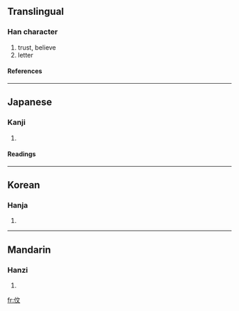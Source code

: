 {{see|信}}

==Translingual==
===Han character===
{{Han char|rn=9|rad=人|as=04|sn=6|four=|canj=人卜大 (OYK)}}
# trust, believe
# letter
====References====
{{Han ref|kx=0096.121|hdz=10125.051|uh=4F29|ud=20265}}
----
==Japanese==
===Kanji===
{{ja-kanji|grade=|rs=人04}}
# {{defn|Japanese}}
====Readings====
{{ja-readings|on=[[しん]] (shin)|kun=[[まこと]] (makoto), [[たより]] (tayori), [[まかせる]] (makaseru)}}
----
==Korean==
===Hanja===
{{ko-hanja|hangeul=신|rv=sin|mr=sin}}
# {{defn|Korean}}
----
==Mandarin==
===Hanzi===
{{cmn-hanzi|pin=[[xìn]] (xin4)|wg=hsin<sup>4</sup>}}
# {{defn|Mandarin}}

[[fr:伩]]